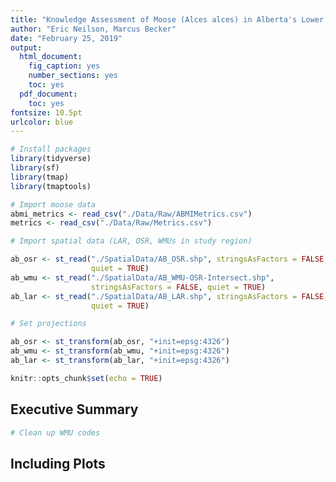 ```yaml
---
title: "Knowledge Assessment of Moose (Alces alces) in Alberta's Lower Athabasca Region"
author: "Eric Neilson, Marcus Becker"
date: "February 25, 2019"
output: 
  html_document:
    fig_caption: yes
    number_sections: yes
    toc: yes
  pdf_document:
    toc: yes
fontsize: 10.5pt
urlcolor: blue
---
```


```r

# Install packages
library(tidyverse)
library(sf)
library(tmap) 
library(tmaptools)

# Import moose data
abmi_metrics <- read_csv("./Data/Raw/ABMIMetrics.csv")
metrics <- read_csv("./Data/Raw/Metrics.csv")

# Import spatial data (LAR, OSR, WMUs in study region)

ab_osr <- st_read("./SpatialData/AB_OSR.shp", stringsAsFactors = FALSE,
                  quiet = TRUE)
ab_wmu <- st_read("./SpatialData/AB_WMU-OSR-Intersect.shp", 
                  stringsAsFactors = FALSE, quiet = TRUE)
ab_lar <- st_read("./SpatialData/AB_LAR.shp", stringsAsFactors = FALSE,
                  quiet = TRUE)

# Set projections

ab_osr <- st_transform(ab_osr, "+init=epsg:4326")
ab_wmu <- st_transform(ab_wmu, "+init=epsg:4326")
ab_lar <- st_transform(ab_lar, "+init=epsg:4326")

knitr::opts_chunk$set(echo = TRUE)

```

## Executive Summary


```r

# Clean up WMU codes

```

## Including Plots


```r



```


